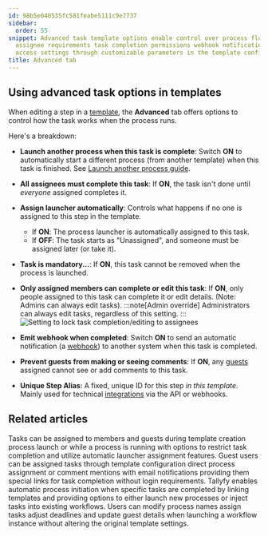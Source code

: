 ```yaml
---
id: 98b5e040535fc581feabe5111c9e7737
sidebar:
  order: 55
snippet: Advanced task template options enable control over process flow automation
  assignee requirements task completion permissions webhook notifications and guest
  access settings through customizable parameters in the template configuration.
title: Advanced tab
---
```



## Using advanced task options in templates

When editing a step in a [template](/products/pro/documenting/templates/), the **Advanced** tab offers options to control how the task works when the process runs.

Here's a breakdown:

*   **Launch another process when this task is complete**: Switch **ON** to automatically start a different process (from another template) when this task is finished. See [Launch another process guide](/products/pro/launching/launch-process-when-task-is-completed/).

*   **All assignees must complete this task**: If **ON**, the task isn't done until *everyone* assigned completes it.

*   **Assign launcher automatically**: Controls what happens if no one is assigned to this step in the template.
    *   If **ON**: The process launcher is automatically assigned to this task.
    *   If **OFF**: The task starts as "Unassigned", and someone must be assigned later (or take it).

*   **Task is mandatory...**: If **ON**, this task cannot be removed when the process is launched.

*   **Only assigned members can complete or edit this task**: If **ON**, only people assigned to this task can complete it or edit details. (Note: Admins can always edit tasks).
    :::note[Admin override]
    Administrators can always edit tasks, regardless of this setting.
    :::
    ![Setting to lock task completion/editing to assignees](https://screenshots.tallyfy.com/tallyfy%2Fpro%2Fdesktop-light-only-assigned-can-complete.png)

*   **Emit webhook when completed**: Switch **ON** to send an automatic notification (a [webhook](/products/pro/integrations/webhooks/)) to another system when this task is completed.

*   **Prevent guests from making or seeing comments**: If **ON**, any [guests](/products/pro/documenting/guests/) assigned cannot see or add comments to this task.

*   **Unique Step Alias**: A fixed, unique ID for this step *in this template*. Mainly used for technical [integrations](/products/pro/integrations/) via the API or webhooks.


## Related articles
<CardGrid>
<LinkTitleCard header="<b>Edit Task > Assign members or guests after launching</b>" href="/products/pro/tracking-and-tasks/tasks/edit-task/how-can-i-assign-members-to-tasks-in-tallyfy/" > Tasks can be assigned to members and guests during template creation process launch or while a process is running with options to restrict task completion and utilize automatic launcher assignment features. </LinkTitleCard>
<LinkTitleCard header="<b>Guests > Assign tasks to guests</b>" href="/products/pro/documenting/guests/how-can-i-assign-tasks-to-guest-users-in-tallyfy/" > Guest users can be assigned tasks through template configuration direct process assignment or comment mentions with email notifications providing them special links for task completion without login requirements. </LinkTitleCard>
<LinkTitleCard header="<b>Launching > Launch another process when a task is completed</b>" href="/products/pro/launching/launch-process-when-task-is-completed/" > Tallyfy enables automatic process initiation when specific tasks are completed by linking templates and providing options to either launch new processes or inject tasks into existing workflows. </LinkTitleCard>
<LinkTitleCard header="<b>Launching > Edit before launch</b>" href="/products/pro/launching/how-can-i-edit-a-process-before-launching/" > Users can modify process names assign tasks adjust deadlines and update guest details when launching a workflow instance without altering the original template settings. </LinkTitleCard>
</CardGrid>